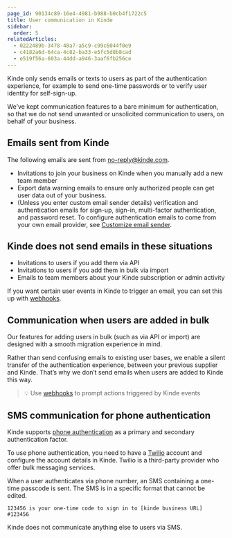 ```yaml
---
page_id: 90134c89-16e4-4981-b988-b0cb4f1722c5
title: User communication in Kinde
sidebar:
  order: 5
relatedArticles:
  - 0222489b-3478-48a7-a5c9-c99c6044f0e9
  - c4182a6d-64ca-4c82-ba33-e5fc5d8b8cad
  - e519f56a-603a-44dd-a946-3aaf6fb256ce
---
```


Kinde only sends emails or texts to users as part of the authentication experience, for example to send one-time passwords or to verify user identity for self-sign-up.

We’ve kept communication features to a bare minimum for authentication, so that we do not send unwanted or unsolicited communication to users, on behalf of your business.

## Emails sent from Kinde

The following emails are sent from no-reply@kinde.com.

- Invitations to join your business on Kinde when you manually add a new team member
- Export data warning emails to ensure only authorized people can get user data out of your business.
- (Unless you enter custom email sender details) verification and authentication emails for sign-up, sign-in, multi-factor authentication, and password reset. To configure authentication emails to come from your own email provider, see [Customize email sender](/get-started/connect/customize-email-sender/).

## Kinde does not send emails in these situations

- Invitations to users if you add them via API
- Invitations to users if you add them in bulk via import
- Emails to team members about your Kinde subscription or admin activity

If you want certain user events in Kinde to trigger an email, you can set this up with [webhooks](/integrate/webhooks/add-manage-webhooks/).

## Communication when users are added in bulk

Our features for adding users in bulk (such as via API or import) are designed with a smooth migration experience in mind.

Rather than send confusing emails to existing user bases, we enable a silent transfer of the authentication experience, between your previous supplier and Kinde. That’s why we don’t send emails when users are added to Kinde this way.

> 💡 Use [webhooks](/integrate/webhooks/add-manage-webhooks/) to prompt actions triggered by Kinde events

## SMS communication for phone authentication

Kinde supports [phone authentication](/authenticate/authentication-methods/phone-authentication/) as a primary and secondary authentication factor.

To use phone authentication, you need to have a [Twilio](https://www.twilio.com/en-us) account and configure the account details in Kinde. Twilio is a third-party provider who offer bulk messaging services.

When a user authenticates via phone number, an SMS containing a one-time passcode is sent. The SMS is in a specific format that cannot be edited.

```text
123456 is your one-time code to sign in to [kinde business URL] #123456
```

Kinde does not communicate anything else to users via SMS.
